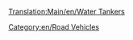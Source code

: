 [[Translation:Main/en/Water Tankers]]
{{en/RoadVehicle|name     = Uhl Water Tanker
  |img      = Uhl_Water_Tanker.png
  |price    = £4,551 ($9,102)  
  |speed    = 30 mph (48 km/h)
  |annual   = £421 ($842)
  |designed = 1936
  |life     = 15
  |capacity = 21,000 litres of water
}}
{{en/RoadVehicle|name     = Balogh Water Tanker
  |img      = Balogh_Water_Tanker.png
  |price    = £5,781 ($11,562)  
  |speed    = 55 mph (88 km/h)
  |annual   = £787 ($1,574)
  |designed = 1978
  |life     = 15
  |capacity = 25,000 litres of water
}}
{{en/RoadVehicle|name     = MPS Water Tanker
  |img      = MPS_Water_Tanker.png
  |price    = £6,191 ($12,382) 
  |speed    = 70 mph (112 km/h)
  |annual   = £1,125 ($2,250)
  |designed = 2011
  |life     = 15
  |capacity = 27,000 litres of water
}}

[[Category:en/Road Vehicles]]